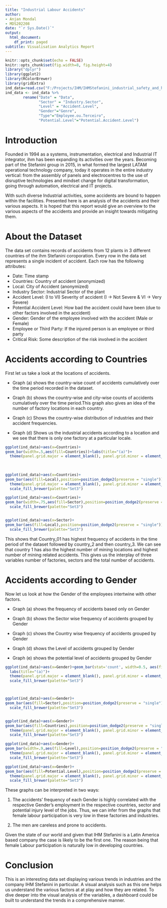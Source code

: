 ---
title: "Industrial Labour Accidents"
author:
- Anjan Mondal
- MDS202208
date: "`r Sys.Date()`"
output:
  html_document:
    df_print: paged
subtitle: Visualisation Analytics Report
---

```{r setup, include=FALSE}
knitr::opts_chunk$set(echo = FALSE)
knitr::opts_chunk$set(fig.width=8, fig.height=4)
library("dplyr")
library(ggplot2)
library(RColorBrewer)
library(gridExtra)
ind_data=read.csv("F:/Projects/IHM/IHMStefanini_industrial_safety_and_health_database.csv")
ind_data <- ind_data %>% 
        rename("Date" = "Data",
               "Sector" = "Industry.Sector",
               "Level" = "Accident.Level",
               "Gender"="Genre",
               "Type"="Employee.ou.Terceiro",
               "Potential.Level"="Potential.Accident.Level")

```

# Introduction

Founded in 1994 as a systems, instrumentation, electrical and Industrial IT integrator, ihm has been expanding its activities over the years. Becoming part of the Stefanini group in 2015, in what formed the largest LATAM operational technology company, today it operates in the entire industry vertical: from the assembly of panels and electrocentres to the use of disruptive technologies and mindset change for digital transformation, going through automation, electrical and IT projects.

With such diverse Industrial activities, some accidents are bound to happen within the facilities. Presented here is an analysis of the accidents and their various aspects. It is hoped that this report would give an overview to the various aspects of the accidents and provide an insight towards mitigating them.

# About the Dataset

The data set contains records of accidents from 12 plants in 3 different countries of the ihm Stefanini coroporation. Every row in the data set represents a single incident of accident. Each row has the following attributes:

-   Date: Time stamp
-   Countries: Country of accident (anonymized)
-   Local: City of Accident (anonymized)
-   Industry Sector: Industrial Sector of the plant
-   Accident Level: (I to VI) Severity of accident (I $\rightarrow$ Not Severe & VI $\rightarrow$ Very Severe)
-   Potential Accident Level: How bad the accident could have been (due to other factors involved in the accident)
-   Gender: Gender of the employee involved with the accident (Male or Female)
-   Employee or Third Party: If the injured person is an employee or third party
-   Critical Risk: Some description of the risk involved in the accident

# Accidents according to Countries

First let us take a look at the locations of accidents.

-   Graph (a) shows the country-wise count of accidents cumulatively over the time period recorded in the dataset.

-   Graph (b) shows the country-wise and city-wise counts of accidents cumulatively over the time period.This graph also gives an idea of the number of factory locations in each country.

-   Graph (c) Shows the country-wise distribution of industries and their accident frequencies.

-   Graph (d) Shows us the industrial accidents according to a location and we see that there is only one factory at a particular locale.

```{r}


ggplot(ind_data)+aes(x=Countries)+
geom_bar(width=.5,aes(fill=Countries))+labs(title="(a)")+
  theme(panel.grid.major = element_blank(), panel.grid.minor = element_blank())+scale_fill_brewer(palette="Set3")
  
  
  
ggplot(ind_data)+aes(x=Countries)+
geom_bar(aes(fill=Local),position=position_dodge2(preserve = "single"))+labs(title="(b)")+
  theme(panel.grid.major = element_blank(), panel.grid.minor = element_blank())+
  scale_fill_brewer(palette="Set3")

ggplot(ind_data)+aes(x=Countries)+
geom_bar(width=.75,aes(fill=Sector),position=position_dodge2(preserve = "single"))+labs(title="(c)")+theme(panel.grid.major = element_blank(), panel.grid.minor = element_blank())+
  scale_fill_brewer(palette="Set3")


ggplot(ind_data)+aes(x=Sector)+
geom_bar(aes(fill=Local),position=position_dodge2(preserve = "single"))+labs(title="(d)")+theme(panel.grid.major = element_blank(), panel.grid.minor = element_blank())+
  scale_fill_brewer(palette="Set3")

```

This shows that Country_01 has highest frequency of accidents in the time period of the dataset followed by country_2 and then country_3. We can see that country 1 has also the highest number of mining locations and highest number of mining related accidents. This gives us the interplay of three variables number of factories, sectors and the total number of accidents.

\newpage

# Accidents according to Gender

Now let us look at how the Gender of the employees intertwine with other factors.

-   Graph (a) shows the frequency of accidents based only on Gender

-   Graph (b) shows the Sector wise frequency of accidents grouped by Gender

-   Graph (c) shows the Country wise frequency of accidents grouped by Gender

-   Graph (d) shows the Level of accidents grouped by Gender

-   Graph (e) shows the potential level of accidents grouped by Gender

```{r}
ggplot(ind_data)+aes(x=Gender)+geom_bar(stat='count', width=0.5, aes(fill=Gender))+
  labs(title="(a)")+
  theme(panel.grid.major = element_blank(), panel.grid.minor = element_blank())+
  scale_fill_brewer(palette="Set3")



ggplot(ind_data)+aes(x=Gender)+
geom_bar(aes(fill=Sector),position=position_dodge2(preserve = "single"))+labs(title="(b)")+theme(panel.grid.major = element_blank(), panel.grid.minor = element_blank())+
  scale_fill_brewer(palette="Set3")


ggplot(ind_data)+aes(x=Gender)+
geom_bar(aes(fill=Countries),position=position_dodge2(preserve = "single"))+labs(title="(c)")+
  theme(panel.grid.major = element_blank(), panel.grid.minor = element_blank())+
  scale_fill_brewer(palette="Set3")

ggplot(ind_data)+aes(x=Gender)+
geom_bar(width=.9,aes(fill=Level),position=position_dodge2(preserve = "single"))+labs(title="(d)")+
  theme(panel.grid.major = element_blank(), panel.grid.minor = element_blank())+
  scale_fill_brewer(palette="Set3")

ggplot(ind_data)+aes(x=Gender)+
geom_bar(aes(fill=Potential.Level),position=position_dodge2(preserve = "single"))+labs(title="(e)")+
  theme(panel.grid.major = element_blank(), panel.grid.minor = element_blank())+
  scale_fill_brewer(palette="Set3")

```

These graphs can be interpreted in two ways:

1.  The accidents' frequency of each Gender is highly correlated with the respective Gender's employment in the respective countries, sector and potential injury level of the jobs. Thus, we can infer from the graphs that female labour participation is very low in these factories and industries.

2.  The men are careless and prone to accidents.

Given the state of our world and given that IHM Stefanini is a Latin America based company the case is likely to be the first one. The reason being that female Labour participation is naturally low in developing countries.

# Conclusion

This is an interesting data set displaying various trends in industries and the company IHM Stefanini in particular. A visual analysis such as this one helps us understand the various factors at at play and how they are related. To dive deeper into the visual analysis of the variables, a dashboard could be built to understand the trends in a comprehensive manner.
